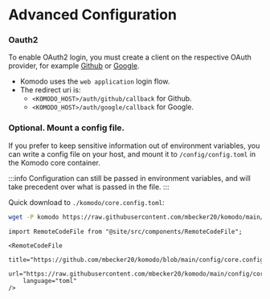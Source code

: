 # Advanced Configuration

### Oauth2

To enable OAuth2 login, you must create a client on the respective OAuth provider,
for example [Github](https://docs.github.com/en/apps/oauth-apps/building-oauth-apps/creating-an-oauth-app)
or [Google](https://developers.google.com/identity/protocols/oauth2).

- Komodo uses the `web application` login flow.
- The redirect uri is:
	- `<KOMODO_HOST>/auth/github/callback` for Github.
	- `<KOMODO_HOST>/auth/google/callback` for Google.

### Optional. Mount a config file.

If you prefer to keep sensitive information out of environment variables, you can
write a config file on your host, and mount it to `/config/config.toml` in the Komodo core container.

:::info
Configuration can still be passed in environment variables, and will take precedent over what is passed in the file.
:::

Quick download to `./komodo/core.config.toml`:
```bash
wget -P komodo https://raw.githubusercontent.com/mbecker20/komodo/main/config/core.config.toml
```

```mdx-code-block
import RemoteCodeFile from "@site/src/components/RemoteCodeFile";

<RemoteCodeFile
	title="https://github.com/mbecker20/komodo/blob/main/config/core.config.toml"
	url="https://raw.githubusercontent.com/mbecker20/komodo/main/config/core.config.toml"
	language="toml"
/>
```